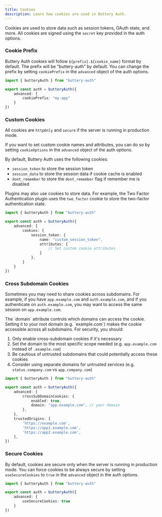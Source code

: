 ```yaml
---
title: Cookies
description: Learn how cookies are used in Buttery Auth.
---
```


Cookies are used to store data such as session tokens, OAuth state, and more. All cookies are signed using the `secret` key provided in the auth options.

### Cookie Prefix

Buttery Auth cookies will follow `${prefix}.${cookie_name}` format by default. The prefix will be "buttery-auth" by default. You can change the prefix by setting `cookiePrefix` in the `advanced` object of the auth options.

```ts title="auth.ts"
import { butteryAuth } from "buttery-auth"

export const auth = butteryAuth({
    advanced: {
        cookiePrefix: "my-app"
    }
})
```

### Custom Cookies

All cookies are `httpOnly` and `secure` if the server is running in production mode.

If you want to set custom cookie names and attributes, you can do so by setting `cookieOptions` in the `advanced` object of the auth options.

By default, Buttery Auth uses the following cookies:

- `session_token` to store the session token
- `session_data` to store the session data if cookie cache is enabled
- `dont_remember` to store the `dont_remember` flag if remember me is disabled

Plugins may also use cookies to store data. For example, the Two Factor Authentication plugin uses the `two_factor` cookie to store the two-factor authentication state.

```ts title="auth.ts"
import { butteryAuth } from "buttery-auth"

export const auth = butteryAuth({
    advanced: {
        cookies: {
            session_token: {
                name: "custom_session_token",
                attributes: {
                    // Set custom cookie attributes
                }
            },
        }
    }
})
```

### Cross Subdomain Cookies

Sometimes you may need to share cookies across subdomains. For example, if you have `app.example.com` and `auth.example.com`, and if you authenticate on `auth.example.com`, you may want to access the same session on `app.example.com`.

<Callout type="warn">
The `domain` attribute controls which domains can access the cookie. Setting it to your root domain (e.g. `example.com`) makes the cookie accessible across all subdomains. For security, you should:

1. Only enable cross-subdomain cookies if it's necessary
2. Set the domain to the most specific scope needed (e.g. `app.example.com` instead of `.example.com`)
3. Be cautious of untrusted subdomains that could potentially access these cookies
4. Consider using separate domains for untrusted services (e.g. `status.company.com` vs `app.company.com`)
</Callout>

```ts title="auth.ts"
import { butteryAuth } from "buttery-auth"

export const auth = butteryAuth({
    advanced: {
        crossSubDomainCookies: {
            enabled: true,
            domain: "app.example.com", // your domain
        },
    },
    trustedOrigins: [
        'https://example.com',
        'https://app1.example.com',
        'https://app2.example.com',
    ],
})
```
### Secure Cookies

By default, cookies are secure only when the server is running in production mode. You can force cookies to be always secure by setting `useSecureCookies` to `true` in the `advanced` object in the auth options.

```ts title="auth.ts"
import { butteryAuth } from "buttery-auth"

export const auth = butteryAuth({
    advanced: {
        useSecureCookies: true
    }
})
```
